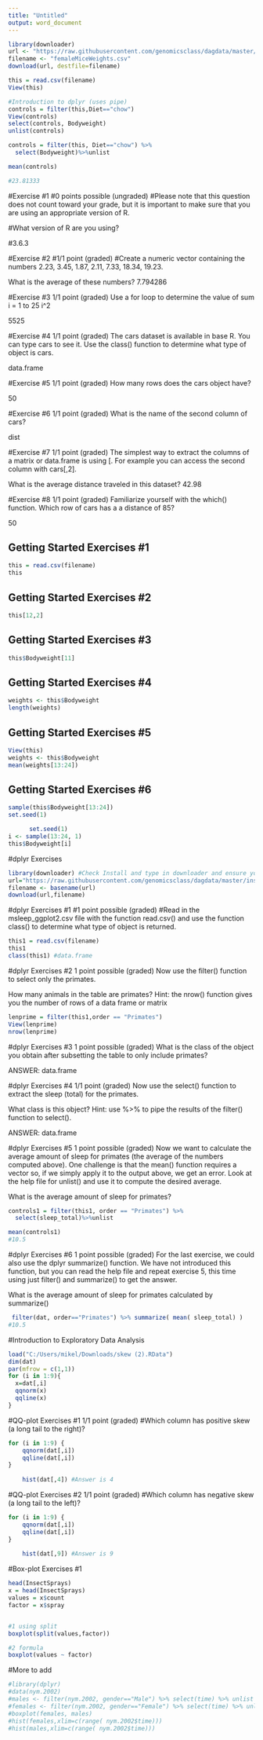 ---
title: "Untitled"
output: word_document
---

```{r}
library(downloader) 
url <- "https://raw.githubusercontent.com/genomicsclass/dagdata/master/inst/extdata/femaleMiceWeights.csv"
filename <- "femaleMiceWeights.csv" 
download(url, destfile=filename)
```
```{r}
this = read.csv(filename)
View(this)

#Introduction to dplyr (uses pipe)
controls = filter(this,Diet=="chow")
View(controls)
select(controls, Bodyweight)
unlist(controls)

controls = filter(this, Diet=="chow") %>% 
  select(Bodyweight)%>%unlist

mean(controls)

#23.81333

```

#Exercise #1
#0 points possible (ungraded)
#Please note that this question does not count toward your grade, but it is important to make sure that you are using an appropriate version of R.

#What version of R are you using?

#3.6.3



#Exercise #2
#1/1 point (graded)
#Create a numeric vector containing the numbers 2.23, 3.45, 1.87, 2.11, 7.33, 18.34, 19.23.

What is the average of these numbers?
7.794286

#Exercise #3
1/1 point (graded)
Use a for loop to determine the value of sum i = 1 to 25 i^2

5525

#Exercise #4
1/1 point (graded)
The cars dataset is available in base R. You can type cars to see it. Use the class() function to determine what type of object is cars.

data.frame

#Exercise #5
1/1 point (graded)
How many rows does the cars object have?

50

#Exercise #6
1/1 point (graded)
What is the name of the second column of cars?

dist

#Exercise #7
1/1 point (graded)
The simplest way to extract the columns of a matrix or data.frame is using [. For example you can access the second column with cars[,2].

What is the average distance traveled in this dataset?
42.98

#Exercise #8
1/1 point (graded)
Familiarize yourself with the which() function. Which row of cars has a a distance of 85?

50



## Getting Started Exercises #1

```{r}
this = read.csv(filename)
this
```

##  Getting Started Exercises #2

```{r}

this[12,2]

```

##  Getting Started Exercises #3

```{r}

this$Bodyweight[11]

```


##  Getting Started Exercises #4

```{r}

weights <- this$Bodyweight
length(weights)
```



##  Getting Started Exercises #5

```{r}

View(this) 
weights <- this$Bodyweight
mean(weights[13:24])

```


##  Getting Started Exercises #6

```{r}
sample(this$Bodyweight[13:24])
set.seed(1)

```

```{r}
      set.seed(1)
i <- sample(13:24, 1)
this$Bodyweight[i]

```


#dplyr Exercises

```{r}

library(downloader) #Check Install and type in downloader and ensure you have the right Rstusio version
url="https://raw.githubusercontent.com/genomicsclass/dagdata/master/inst/extdata/msleep_ggplot2.csv"
filename <- basename(url)
download(url,filename)
```
#dplyr Exercises #1
#1 point possible (graded)
#Read in the msleep_ggplot2.csv file with the function read.csv() and use the function class() to determine what type of object is returned.
```{r}

this1 = read.csv(filename)
this1
class(this1) #data.frame
```


#dplyr Exercises #2
1 point possible (graded)
Now use the filter() function to select only the primates.

How many animals in the table are primates?
Hint: the nrow() function gives you the number of rows of a data frame or matrix


```{r}
lenprime = filter(this1,order == "Primates")
View(lenprime)
nrow(lenprime)
```


#dplyr Exercises #3
1 point possible (graded)
What is the class of the object you obtain after subsetting the table to only include primates?

ANSWER: data.frame

#dplyr Exercises #4
1/1 point (graded)
Now use the select() function to extract the sleep (total) for the primates.

What class is this object?
Hint: use %>% to pipe the results of the filter() function to select().

ANSWER: data.frame

#dplyr Exercises #5
1 point possible (graded)
Now we want to calculate the average amount of sleep for primates (the average of the numbers computed above). One challenge is that the mean() function requires a vector so, if we simply apply it to the output above, we get an error. Look at the help file for unlist() and use it to compute the desired average.

What is the average amount of sleep for primates?

```{r}
controls1 = filter(this1, order == "Primates") %>% 
  select(sleep_total)%>%unlist

mean(controls1)
#10.5

```




#dplyr Exercises #6
1 point possible (graded)
For the last exercise, we could also use the dplyr summarize() function. We have not introduced this function, but you can read the help file and repeat exercise 5, this time using just filter() and summarize() to get the answer.

What is the average amount of sleep for primates calculated by summarize()

```{r}
 filter(dat, order=="Primates") %>% summarize( mean( sleep_total) )
#10.5

```


#Introduction to Exploratory Data Analysis

```{r}

load("C:/Users/mikel/Downloads/skew (2).RData")
dim(dat)
par(mfrow = c(1,1))
for (i in 1:9){ 
  x=dat[,i]
  qqnorm(x)
  qqline(x)
}


```

#QQ-plot Exercises #1
1/1 point (graded)
#Which column has positive skew (a long tail to the right)?

```{r}
for (i in 1:9) {
    qqnorm(dat[,i])
    qqline(dat[,i])
}
    
    hist(dat[,4]) #Answer is 4 

```


#QQ-plot Exercises #2
1/1 point (graded)
#Which column has negative skew (a long tail to the left)?
```{r}

for (i in 1:9) {
    qqnorm(dat[,i])
    qqline(dat[,i])
}
    
    hist(dat[,9]) #Answer is 9

```




#Box-plot Exercises #1
```{r}

head(InsectSprays)
x = head(InsectSprays)
values = x$count
factor = x$spray


#1 using split
boxplot(split(values,factor))

```

```{r}

#2 formula
boxplot(values ~ factor)

```


#More to add
```{r}
#library(dplyr)
#data(nym.2002)
#males <- filter(nym.2002, gender=="Male") %>% select(time) %>% unlist
#females <- filter(nym.2002, gender=="Female") %>% select(time) %>% unlist
#boxplot(females, males)
#hist(females,xlim=c(range( nym.2002$time)))
#hist(males,xlim=c(range( nym.2002$time)))
```

